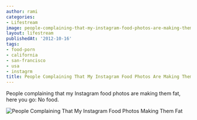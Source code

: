 ```yaml
---
author: rami
categories:
- Lifestream
image: people-complaining-that-my-instagram-food-photos-are-making-them-fat.jpg
layout: lifestream
publishedAt: '2012-10-16'
tags:
- food-porn
- california
- san-francisco
- usa
- instagrm
title: People Complaining That My Instagram Food Photos Are Making Them Fat
---
```


People complaining that my Instagram food photos are making them fat, here you go: No food. 

![People Complaining That My Instagram Food Photos Making Them Fat](/assets/images/content/lifestream/people-complaining-that-my-instagram-food-photos-are-making-them-fat.jpg)
